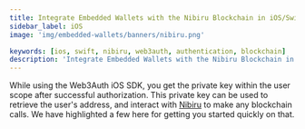 ```yaml
---
title: Integrate Embedded Wallets with the Nibiru Blockchain in iOS/Swift Applications
sidebar_label: iOS
image: 'img/embedded-wallets/banners/nibiru.png'

keywords: [ios, swift, nibiru, web3auth, authentication, blockchain]
description: 'Integrate Embedded Wallets with the Nibiru Blockchain in iOS/Swift Applications | Embedded Wallets'
---
```



While using the Web3Auth iOS SDK, you get the private key within the user scope after successful authorization. This private key can be used to retrieve the user's address, and interact with [Nibiru](https://www.nibiru.fi/) to make any blockchain calls. We have highlighted a few here for getting you started quickly on that.

<EVMInteraction />
